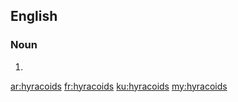 ==English==

===Noun===
{{head|en|plural}}

# {{plural of|hyracoid|lang=en}}

[[ar:hyracoids]]
[[fr:hyracoids]]
[[ku:hyracoids]]
[[my:hyracoids]]